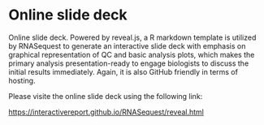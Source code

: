 # Online slide deck

Online slide deck. Powered by reveal.js, a R markdown template is utilized by RNASequest to generate an interactive slide deck with emphasis on graphical representation of QC and basic analysis plots, which makes the primary analysis presentation-ready to engage biologists to discuss the initial results immediately. Again, it is also GitHub friendly in terms of hosting.

Please visite the online slide deck using the following link:

[https://interactivereport.github.io/RNASequest/reveal.html](https://interactivereport.github.io/RNASequest/reveal.html){target="_blank"}